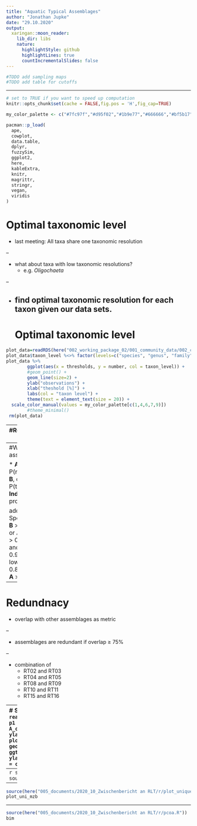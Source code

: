 ```yaml
---
title: "Aquatic Typical Assemblages"
author: "Jonathan Jupke"
date: "29.10.2020"
output:
  xaringan::moon_reader:
    lib_dir: libs
    nature:
      highlightStyle: github
      highlightLines: true
      countIncrementalSlides: false
---
```

```r
#TODO add sampling maps
#TODO add table for cutoffs
```

---

```r
# set to TRUE if you want to speed up computation 
knitr::opts_chunk$set(cache = FALSE,fig.pos = 'H',fig_cap=TRUE)

my_color_palette <- c("#7fc97f","#d95f02","#1b9e77","#666666","#bf5b17","#5f64ff","#ff9a14","#dcce00","#03eaff","#e6ab02","#66a61e","#e7298a","#7570b3","#ff00bf","#00fe04","#a6cee3","#a6761d","#386cb0","#fdc086","#beaed4")

pacman::p_load(
  ape,
  cowplot,
  data.table,
  dplyr,
  fuzzySim,
  ggplot2,
  here,
  kableExtra,
  knitr,
  magrittr,
  stringr,
  vegan,
  viridis
)
```

# Optimal taxonomic level

* last meeting: All taxa share one taxonomic resolution 

--

* what about taxa with low taxonomic resolutions? 
  * e.g. *Oligochaeta*
  
--

* find optimal taxonomic resolution for each taxon given our data sets. 
---
# Optimal taxonomic level
```r
plot_data=readRDS(here("002_working_package_02/001_community_data/002_combined/002_invertebrates/003_processed_data/001_2020-10-01_threshold_plot_data"))
plot_data$taxon_level %<>% factor(levels=c("species", "genus", "family", "order", "subclass"))
plot_data %>% 
        ggplot(aes(x = thresholds, y = number, col = taxon_level)) + 
        #geom_point() + 
        geom_line(size=2) + 
        ylab("observations") + 
        xlab("theshold [%]") + 
        labs(col = "taxon level") + 
        theme(text = element_text(size = 20)) + 
  scale_color_manual(values = my_color_palette[c(1,4,6,7,9)])
        #theme_minimal()
 rm(plot_data)
```
---
#Representativeness of data 

---
#What is a typical assemblage?

* **A**, specificity, P(river type|taxon)
* **B**, commonness, P(taxon|river type)
* **IndVal**, weighted product of **A** and **B**

add table here 
Species:  **B** > 0.25 or **B** > 0.20 and *p* < 0.05 or **A** > 0.80  
Genera:   **B** > 0.50 or **B** > 0.33 and *p* < 0.05 or **A** > 0.95   
Families or lower:  **B** > 0.95 or **B** > 0.80 and *p* < 0.01 or **A** > 0.99

---
# Redundnacy

* overlap with other assemblages as metric 

--

* assemblages are redundant if overlap $\ge$ 75%

--

* combination of    
  * RT02 and RT03 
  * RT04 and RT05
  * RT08 and RT09
  * RT10 and RT11
  * RT15 and RT16
  
---
# Sensitivity analysis
```r
n_types = 9
plot_data <- readRDS(here("002_working_package_02/001_community_data/002_combined/002_invertebrates/003_processed_data/00x_for_plot_mzb_sa.RDS"))
p1 <- plot_data %>%
        ggplot(aes(x = B_threshold, y = n_taxa, col = A_threshold)) + 
        geom_line(size = 1.5, alpha = 0.8, aes(group = A_col)) +
        ggtitle("Macro-invertebrates - Richness - All Levels") + 
        facet_wrap(. ~ river_type) + 
        scale_color_viridis() + 
        ylab("species richness") + 
        xlab("B Threshold") + 
        labs(col = "A Threshold")
# rm_id <- which(is.na(plot_data$us_gen))
# plot_data <- plot_data[-rm_id,]
# p2 <- plot_data %>% 
#         ggplot(aes(x = B_threshold, y = us_taxa, col = A_threshold)) + 
#         geom_hline(yintercept = 1/n_types, linetype = 2) + 
#         geom_line(size = 1.5, alpha = 0.8, aes(group = A_col)) + 
#         ggtitle("Macro-invertebrates - Uniqueness - All levels") + 
#         facet_wrap(.~river_type) + scale_color_viridis() + ylab("uniqueness score") + 
#         xlab("B Threshold") + 
#         labs(col = "A Threshold")
# plot_grid(align='v', p1, p2, labels = c('A', 'B'), ncol = 1)
p1
rm(n_types, plot_data, p1)
```

---
```r
source(here("005_documents/2020_10_Zwischenbericht an RLT/r/plot_mzb_n_taxa.R"))
source(here("005_documents/2020_10_Zwischenbericht an RLT/r/plot_dia_n_taxa.R"))
mzb_per_level_plot
```
---
```r
source(here("005_documents/2020_10_Zwischenbericht an RLT/r/plot_unique.R"))
plot_uni_mzb
```
---
```r
source(here("005_documents/2020_10_Zwischenbericht an RLT/r/pcoa.R"))
bim
```